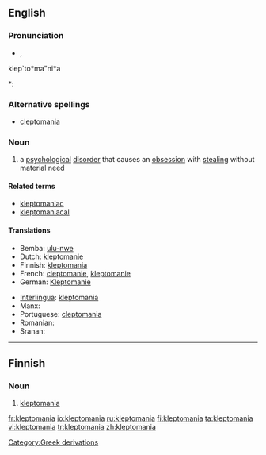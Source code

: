==English==

===Pronunciation===
* {{IPA|/ˌklɛptəˈmeɪniə/|/-ˈmeɪnjə/}}, {{SAMPA|/%klEpt@"meIni@/|/-"meInj@/}}
klep`to*ma"ni*a
*: {{rhymes|eɪniə}}

===Alternative spellings===
* [[cleptomania]]

===Noun===
{{en-noun|-}}

# {{psychology}} a [[psychological]] [[disorder]] that causes an [[obsession]] with [[steal]]ing without material need

====Related terms====
* [[kleptomaniac]]
* [[kleptomaniacal]]

====Translations====
{{trans-top|proclivity to steal}}
* Bemba: [[ulu-nwe]]
* Dutch: [[kleptomanie]] {{f}}
* Finnish: [[#Finnish|kleptomania]]
* French: [[cleptomanie]], [[kleptomanie]] {{f}}
* German: [[Kleptomanie]] {{f}}
{{trans-mid}}
* [[Interlingua]]: [[#Interlingua|kleptomania]]
* Manx: {{t-|gv|geidvian}}
* Portuguese: [[cleptomania]] {{f}}
* Romanian: {{t-|ro|cleptomanie|f}}
* Sranan: {{tø|srn|fufurubakru}}
{{trans-bottom}}

[[Category:Greek derivations]]

----

==Finnish==

===Noun===
{{fi-noun}}

# [[#English|kleptomania]]

[[fr:kleptomania]]
[[io:kleptomania]]
[[ru:kleptomania]]
[[fi:kleptomania]]
[[ta:kleptomania]]
[[vi:kleptomania]]
[[tr:kleptomania]]
[[zh:kleptomania]]